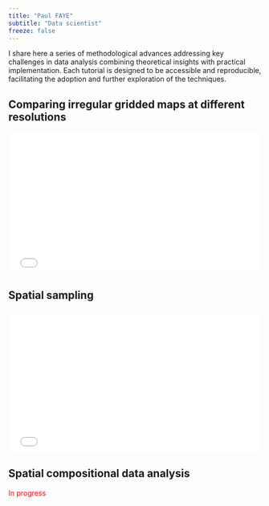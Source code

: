 ```yaml
---
title: "Paul FAYE"
subtitle: "Data scientist"
freeze: false
---
```


I share here a series of methodological advances addressing key challenges in data analysis combining theoretical insights with practical implementation. Each tutorial is designed to be accessible and reproducible, facilitating the adoption and further exploration of the techniques.

## Comparing irregular gridded maps at different resolutions

::: {style="position: relative; width: 100%; height: 0; padding-bottom: 56.25%;"}
<iframe src="./Projects/MapComparison/MapComp.html" style="position: absolute; top: 0; left: 0; width: 100%; height: 100%; border: none;" allowfullscreen loading="lazy">

</iframe>
:::

## Spatial sampling

::: {style="position: relative; width: 100%; height: 0; padding-bottom: 56.25%;"}
<iframe src="./Projects/Sampling/SCS_CDS.html" style="position: absolute; top: 0; left: 0; width: 100%; height: 100%; border: none;" allowfullscreen loading="lazy">

</iframe>
:::

## Spatial compositional data analysis

[In progress]{style="color: red;"}
